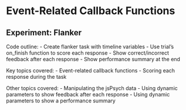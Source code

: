 # Event-Related Callback Functions

## Experiment: Flanker

Code outline:
- Create flanker task with timeline variables
- Use trial's on_finish function to score each response
- Show correct/incorrect feedback after each response
- Show performance summary at the end

Key topics covered:
- Event-related callback functions 
- Scoring each response during the task

Other topics covered: 
- Manipulating the jsPsych data
- Using dynamic parameters to show feedback after each response
- Using dynamic parameters to show a performance summary